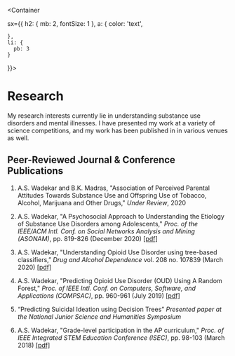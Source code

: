 
<Meta title='Research' />

<Container
  
  sx={{
    h2: { mb: 2, fontSize: 1 },
    a: {
      color: 'text',
      
    },
    li: {
      pb: 3
    }
  }}>

# Research

<Description>
  My research interests currently lie in understanding substance use disorders
  and mental illnesses. I have presented my work at a variety of science
  competitions, and my work has been published in in various venues as well.
</Description>

## Peer-Reviewed Journal & Conference Publications

1. A.S. Wadekar and B.K. Madras, "Association of Perceived Parental Attitudes Towards Substance Use and Offspring Use of Tobacco, Alcohol, Marijuana and Other Drugs,"
   _Under Review_, 2020

2. A.S. Wadekar, "A Psychosocial Approach to Understanding the Etiology of Substance Use Disorders among Adolescents,"
   _Proc. of the IEEE/ACM Intl. Conf. on Social Networks Analysis and Mining (ASONAM)_, pp. 819-826 (December 2020) [[pdf]](/papers/asonam-12-20.pdf)

3. A.S. Wadekar, "Understanding Opioid Use Disorder using tree-based classifiers,”
   _Drug and Alcohol Dependence_ vol. 208 no. 107839 (March 2020) [[pdf]](/papers/dad-03-20.pdf)

4. A.S. Wadekar, "Predicting Opioid Use Disorder (OUD) Using A Random Forest,"
   _Proc. of IEEE Intl. Conf. on Computers, Software, and Applications (COMPSAC)_, pp. 960-961 (July 2019) [[pdf]](/papers/compsac-07-19.pdf)

5. “Predicting Suicidal Ideation using Decision Trees”
   _Presented paper at the National Junior Science and Humanities Symposium_

6. A.S. Wadekar, "Grade-level participation in the AP curriculum,"
   _Proc. of IEEE Integrated STEM Education Conference (ISEC)_, pp. 98-103 (March 2018) [[pdf]](/papers/isec-03-18.pdf)

</Container>

